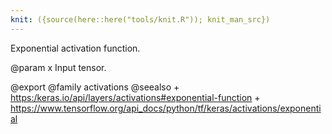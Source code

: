 ```yaml
---
knit: ({source(here::here("tools/knit.R")); knit_man_src})
---
```

Exponential activation function.

@param x
Input tensor.

@export
@family activations
@seealso
+ <https:/keras.io/api/layers/activations#exponential-function>
+ <https://www.tensorflow.org/api_docs/python/tf/keras/activations/exponential>
